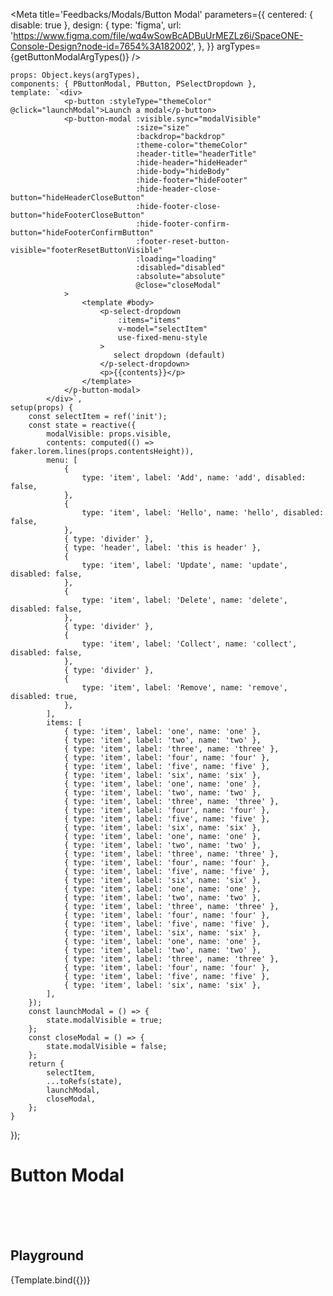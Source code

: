
<Meta title='Feedbacks/Modals/Button Modal' parameters={{
    centered: { disable: true },
    design: {
        type: 'figma',
        url: 'https://www.figma.com/file/wq4wSowBcADBuUrMEZLz6i/SpaceONE-Console-Design?node-id=7654%3A182002',
    },
}} argTypes={getButtonModalArgTypes()} />

    props: Object.keys(argTypes),
    components: { PButtonModal, PButton, PSelectDropdown },
    template: `<div>
                <p-button :styleType="themeColor" @click="launchModal">Launch a modal</p-button>
                <p-button-modal :visible.sync="modalVisible"
                                :size="size"
                                :backdrop="backdrop"
                                :theme-color="themeColor"
                                :header-title="headerTitle"
                                :hide-header="hideHeader"
                                :hide-body="hideBody"
                                :hide-footer="hideFooter"
                                :hide-header-close-button="hideHeaderCloseButton"
                                :hide-footer-close-button="hideFooterCloseButton"
                                :hide-footer-confirm-button="hideFooterConfirmButton"
                                :footer-reset-button-visible="footerResetButtonVisible"
                                :loading="loading"
                                :disabled="disabled"
                                :absolute="absolute"
                                @close="closeModal"
                >
                    <template #body>
                        <p-select-dropdown
                            :items="items"
                            v-model="selectItem"
                            use-fixed-menu-style
                        >
                           select dropdown (default)
                        </p-select-dropdown>
                        <p>{{contents}}</p>
                    </template>
                </p-button-modal>
            </div>`,
    setup(props) {
        const selectItem = ref('init');
        const state = reactive({
            modalVisible: props.visible,
            contents: computed(() => faker.lorem.lines(props.contentsHeight)),
            menu: [
                {
                    type: 'item', label: 'Add', name: 'add', disabled: false,
                },
                {
                    type: 'item', label: 'Hello', name: 'hello', disabled: false,
                },
                { type: 'divider' },
                { type: 'header', label: 'this is header' },
                {
                    type: 'item', label: 'Update', name: 'update', disabled: false,
                },
                {
                    type: 'item', label: 'Delete', name: 'delete', disabled: false,
                },
                { type: 'divider' },
                {
                    type: 'item', label: 'Collect', name: 'collect', disabled: false,
                },
                { type: 'divider' },
                {
                    type: 'item', label: 'Remove', name: 'remove', disabled: true,
                },
            ],
            items: [
                { type: 'item', label: 'one', name: 'one' },
                { type: 'item', label: 'two', name: 'two' },
                { type: 'item', label: 'three', name: 'three' },
                { type: 'item', label: 'four', name: 'four' },
                { type: 'item', label: 'five', name: 'five' },
                { type: 'item', label: 'six', name: 'six' },
                { type: 'item', label: 'one', name: 'one' },
                { type: 'item', label: 'two', name: 'two' },
                { type: 'item', label: 'three', name: 'three' },
                { type: 'item', label: 'four', name: 'four' },
                { type: 'item', label: 'five', name: 'five' },
                { type: 'item', label: 'six', name: 'six' },
                { type: 'item', label: 'one', name: 'one' },
                { type: 'item', label: 'two', name: 'two' },
                { type: 'item', label: 'three', name: 'three' },
                { type: 'item', label: 'four', name: 'four' },
                { type: 'item', label: 'five', name: 'five' },
                { type: 'item', label: 'six', name: 'six' },
                { type: 'item', label: 'one', name: 'one' },
                { type: 'item', label: 'two', name: 'two' },
                { type: 'item', label: 'three', name: 'three' },
                { type: 'item', label: 'four', name: 'four' },
                { type: 'item', label: 'five', name: 'five' },
                { type: 'item', label: 'six', name: 'six' },
                { type: 'item', label: 'one', name: 'one' },
                { type: 'item', label: 'two', name: 'two' },
                { type: 'item', label: 'three', name: 'three' },
                { type: 'item', label: 'four', name: 'four' },
                { type: 'item', label: 'five', name: 'five' },
                { type: 'item', label: 'six', name: 'six' },
            ],
        });
        const launchModal = () => {
            state.modalVisible = true;
        };
        const closeModal = () => {
            state.modalVisible = false;
        };
        return {
            selectItem,
            ...toRefs(state),
            launchModal,
            closeModal,
        };
    }
});

# Button Modal

<br/>
<br/>
<br/>


## Playground

<Canvas>
    <Story name="playground">
        {Template.bind({})}
    </Story>
</Canvas>

<ArgsTable story="playground"/>
